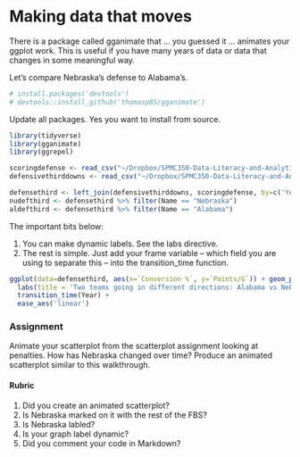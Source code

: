# Making data that moves

There is a package called gganimate that ... you guessed it ... animates your ggplot work. This is useful if you have many years of data or data that changes in some meaningful way. 

Let's compare Nebraska's defense to Alabama's. 

```r
# install.packages('devtools')
# devtools::install_github('thomasp85/gganimate')
```
Update all packages. Yes you want to install from source.

```r
library(tidyverse)
library(gganimate)
library(ggrepel)
```

```r
scoringdefense <- read_csv("~/Dropbox/SPMC350-Data-Literacy-and-Analytics-in-Sports/Data/ScoringDefense.csv")
defensivethirddowns <- read_csv("~/Dropbox/SPMC350-Data-Literacy-and-Analytics-in-Sports/Data/OpponentThirdDown.csv")
```

```r
defensethird <- left_join(defensivethirddowns, scoringdefense, by=c('Year', 'Name'))
nudefthird <- defensethird %>% filter(Name == "Nebraska")
aldefthird <- defensethird %>% filter(Name == "Alabama")
```

The important bits below:

1. You can make dynamic labels. See the labs directive.
2. The rest is simple. Just add your frame variable -- which field you are using to separate this -- into the transition_time function. 


```r
ggplot(data=defensethird, aes(x=`Conversion %`, y=`Points/G`)) + geom_point(color="grey") + geom_smooth(method=lm, se=FALSE) + geom_point(data=nudefthird, aes(x=`Conversion %`, y=`Points/G`), color="red") + geom_point(data=aldefthird, aes(x=`Conversion %`, y=`Points/G`), color="black") + geom_text(data=nudefthird, aes(x=`Conversion %`, y=`Points/G`, label=Name)) + geom_text(data=aldefthird, aes(x=`Conversion %`, y=`Points/G`, label=Name, frame = Year)) +
  labs(title = 'Two teams going in different directions: Alabama vs Nebraska {frame_time}', x = 'Opponent third down', y = 'Points per game') +
  transition_time(Year) +
  ease_aes('linear')
```

### Assignment

Animate your scatterplot from the scatterplot assignment looking at penalties. How has Nebraska changed over time? Produce an animated scatterplot similar to this walkthrough. 

#### Rubric

1. Did you create an animated scatterplot?
2. Is Nebraska marked on it with the rest of the FBS?
3. Is Nebraska labled?
4. Is your graph label dynamic?
5. Did you comment your code in Markdown?
